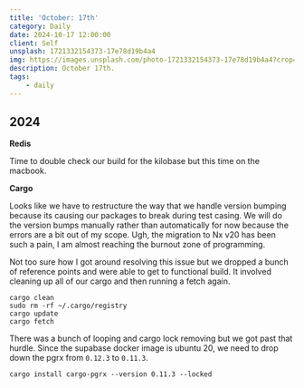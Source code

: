 ```yaml
---
title: 'October: 17th'
category: Daily
date: 2024-10-17 12:00:00
client: Self
unsplash: 1721332154373-17e78d19b4a4
img: https://images.unsplash.com/photo-1721332154373-17e78d19b4a4?crop=entropy&cs=srgb&fm=jpg&ixid=MnwzNjM5Nzd8MHwxfHJhbmRvbXx8fHx8fHx8fDE2ODE3NDg2ODY&ixlib=rb-4.0.3&q=85
description: October 17th.
tags:
    - daily
---
```



## 2024

**Redis**

Time to double check our build for the kilobase but this time on the macbook.

**Cargo**

Looks like we have to restructure the way that we handle version bumping because its causing our packages to break during test casing.
We will do the version bumps manually rather than automatically for now because the errors are a bit out of my scope.
Ugh, the migration to Nx v20 has been such a pain, I am almost reaching the burnout zone of programming.

Not too sure how I got around resolving this issue but we dropped a bunch of reference points and were able to get to functional build.
It involved cleaning up all of our cargo and then running a fetch again.

```shell
cargo clean
sudo rm -rf ~/.cargo/registry
cargo update
cargo fetch
```

There was a bunch of looping and cargo lock removing but we got past that hurdle.
Since the supabase docker image is ubuntu 20, we need to drop down the pgrx from `0.12.3` to `0.11.3`.

```shell
cargo install cargo-pgrx --version 0.11.3 --locked
```
